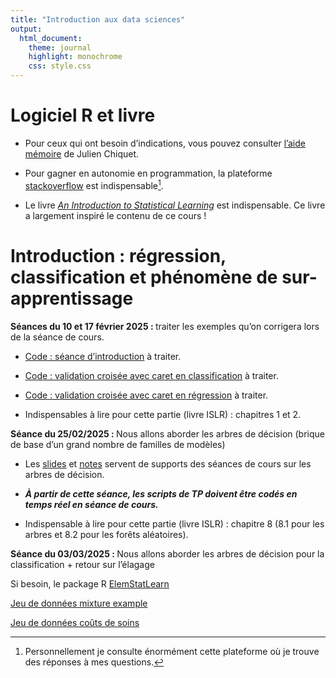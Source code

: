 ```yaml
---
title: "Introduction aux data sciences"
output:
  html_document:
    theme: journal
    highlight: monochrome
    css: style.css
---
```


# Logiciel R et livre


<!-- - Pour une prise en main du logiciel R, je vous conseille vivement de travailler l'ensemble des exemples et exercices traités dans le [support](http://masedki.github.io/enseignements/pdfs/Introduction_to_R.pdf), initialement rédigé par Jean-Michel Marin et mis à jour par les deux autres auteurs. -->

- Pour ceux qui ont besoin d'indications, vous pouvez consulter [l'aide mémoire](http://masedki.github.io/enseignements/pdfs/RCarte_Commandes-R.pdf) de Julien Chiquet.

- Pour gagner en autonomie en programmation, la plateforme [stackoverflow](https://stackoverflow.com/) est indispensable^[Personnellement je consulte énormément cette plateforme où je trouve des réponses à mes questions.].

<!-- - [Support de cours](http://masedki.github.io/enseignements/pdfs/notes.pdf) (évolutif) à lire. Ce support couvre -->

<!--     - Introduction aux deux problèmes d'apprentissage : classification et régression -->

<!--     - Phénomène de sur-apprentissage -->

<!--     - Régression linéaire et régularisation -->

<!--     - Régression logistique et régularisation -->




- Le livre [*An Introduction to Statistical Learning*](http://masedki.github.io/enseignements/pdfs/ISLR.pdf) est indispensable. Ce livre a largement inspiré le contenu de ce cours !

# Introduction : régression, classification et phénomène de sur-apprentissage


**Séances du 10 et 17 février 2025 : ** traiter les exemples qu'on corrigera lors de la séance de cours. 

- [Code : séance d'introduction](http://masedki.github.io/enseignements/rcode/m1/code_intro.R) à traiter.

- [Code : validation croisée avec caret en classification](http://masedki.github.io/enseignements/rcode/m1/validation_croisee_knn_classif.R) à traiter.

- [Code : validation croisée avec caret en régression](http://masedki.github.io/enseignements/rcode/m1/validation_croisee_knn_reg.R) à traiter.

- Indispensables à lire pour cette partie (livre ISLR) : chapitres 1 et 2. 



**Séance du 25/02/2025 : ** Nous allons aborder les arbres de décision (brique de base d'un grand nombre de familles de modèles)

- Les [slides](http://masedki.github.io/enseignements/pdfs/m1sp/arbres.pdf)  et [notes](http://masedki.github.io/enseignements/pdfs/m1sp/trees.pdf) servent de supports des séances de cours sur les arbres de décision.

- ***À partir de cette séance, les scripts de TP doivent être codés en temps réel en séance de cours.***

- Indispensable à lire pour cette partie (livre ISLR) : chapitre 8 (8.1 pour les arbres et 8.2 pour les forêts aléatoires).



**Séance du 03/03/2025 : ** Nous allons aborder les arbres de décision pour la classification + retour sur l'élagage

<!-- - [Code : arbres de décision et élagage pour la régression](http://masedki.github.io/enseignements/rcode/m1/cart_reg.R) à traiter. -->


<!-- **Séance du 06/05/2024 : ** Nous allons l'idée d'agrégation séquentielle d'arbre (boosting) -->

<!-- - Les [slides](http://masedki.github.io/enseignements/pdfs/m1sp/boosting_M1.pdf) -->

<!-- **Séance du lundi 06/03/2023:** Validation croisée sous R et introduction aux arbres de décision. [Slides de cours](http://masedki.github.io/enseignements/pdfs/arbres.pdf). -->

<!-- - Indispensables à lire (livre ISLR) : chapitre 5 (partie 1) pour la validation croisée et chapitre 8 (partie 1) pour une introduction aux arbres de décision.  Le chapitre 8 (Parties 8.2.1 et 8.2.2) pour le principe des forêts aléatoires.  -->
<!-- - [Arbre de décision pour la régression + RF](http://masedki.github.io/enseignements/rcode/reg_trees.R): Code pour la régression par arbre de décision avant et après élagage  + Random Forest. -->

<!-- - [Arbre de décision pour la classification + RF](http://masedki.github.io/enseignements/rcode/classif_trees.R): Code pour la classification par arbre de décision avant et après élagage  + Random Forest. -->


<!-- - [examen corrigé session 2 (2022)](http://masedki.github.io/enseignements/pdfs/m1sp/cs2_22.pdf). -->


<!-- # Régression : moindres carrés pour l'estimation des paramètres et choix de modèles -->

<!-- - **Séance du vendredi 14/02/2020:** lire la partie régression des [notes](http://masedki.github.io/enseignements/pdfs/notes.pdf) et traiter la partie 4.2 qu'on corrigera en cours. Attention la partie régression de ces notes ne peut constituer un cours abouti de modèle linéaire. [Code R](http://masedki.github.io/enseignements/rcode/code_reg_ridge_lasso_enet.R) : détails des exemples traités. -->

<!-- Lecture conseillée : Les parties 3.1 et 3.2 du [livre](http://masedki.github.io/enseignements/pdfs/ISLR.pdf)   *An Introduction to Statistical Learning* sont indispensables pour l'assimilation des fondements des modèles linéaires et en particulier la partie inférence statistique.^[Pour l'inférence statistique, penser aux tests et intervalles de confiance pour les paramètres de régression.] -->

<!-- # Méthodes de régularisation : ridge, lasso et elasticnet -->

<!-- - **Séance du vendredi 14/02/2020:** lire les parties régularisation ridge, lasso et -->
<!-- elasticnet. Traiter les exemples autour du jeu de données du cancer de la prostate. [Code R](http://masedki.github.io/enseignements/rcode/code_reg_ridge_lasso_enet.R): ridge, lasso et elasticnet sur le jeu de données Prostate. -->

<!-- Lecture fortement conseillée : chapitre 6. du livre *An Introduction to Statistical Learning*. -->

<!-- - **Séance du vendredi 21/02/2020: (si le temps le permet)**   Méthodes de régularisation en régression logistique.  Traiter l'exemple  *Sélection de variables en régression logistique : jeu de données Breast Cancer* page 33. -->

<!-- [Code R 1](http://masedki.github.io/enseignements/rcode/code_logit_enet.R): Code pour la régression logistique et régression logistique avec régularisation elasticnet. -->



<!-- [Code R 2](http://masedki.github.io/enseignements/rcode/classif_image_logit_enet.R): Code pour la régression logistique avec régularisation elasticnet pour la classifiction d'images. (attention le code est très lent donc je vais déposer les résultats rapidement après calcul sur un serveur).  -->


<!-- # Arbres de décision : régression -->
<!-- - **Séance du vendredi 19/02/2021:**  Arbres de décision unique : supports de cours disponibles [ici](http://masedki.github.io/enseignements/pdfs/arbres_agregation_m1.pdf). -->


<!-- [Code R](http://masedki.github.io/enseignements/rcode/rpart_insurance.R): Code pour la régression par arbre de décision avant et après élagage et comparaison avec le régression avec régularisation elasticnet. Attention : présence de données catégorielles donc traitement particulier pour l'elasticnet (voir lignes 40 et 41 du code). -->

<!-- Lecture conseillée : Lecture de la partie 8.1 et Lab de la partie 8.3.1 du livre *An Introduction to Statistical Learning*. -->


<!-- # Arbres de décision : classification -->

<!-- **Séance du mercredi 26/02/2021:** classification par arbre de décision. -->

<!-- [Code R](http://masedki.github.io/enseignements/rcode/rpart_pima.R): Code pour la classification par arbre de décision avant et après élagage et comparaison avec le régression logistique avec régularisation elasticnet. -->

<!-- Lecture conseillée : Lecture de la partie 8.1 et  Lab de la partie 8.3.2 du livre *An Introduction to Statistical Learning*. -->




<!-- # Méthodes de régularisation : ridge, lasso et elasticnet -->

<!-- **Séance du vendredi 05/03/2021:** lire les parties régularisation ridge, lasso et -->
<!-- elasticnet. Traiter les exemples autour du jeu de données du cancer de la prostate. [Code R](http://masedki.github.io/enseignements/rcode/code_reg_ridge_lasso_enet.R): ridge, lasso et elasticnet sur le jeu de données Prostate.  -->


<!-- **Séance du vendredi 12/03/2021:**   Méthodes de régularisation en régression logistique.  Traiter l'exemple  *Sélection de variables en régression logistique : jeu de données Breast Cancer* page 33. -->

<!-- [Code R](http://masedki.github.io/enseignements/rcode/code_logit_enet.R): Code pour la régression logistique et régression logistique avec régularisation elasticnet. -->


<!-- # [Examen de seconde session à rendre avant le 07/09/2020](http://masedki.github.io/enseignements/cc2.html)  -->

<!-- # Projet  : Utilisation de la librairie caret (sixième partie des notes)   -->

<!-- À rendre au plus tard le dimanche 2 juin à 23h par mail avec un fichier .R ou .rmd contenant le code et les réponses en commentaire. Mettre les affichages de vos résultats en commentaire -->
<!-- dans votre script. Les affichages des résultats me permettront de comprendre les conclusions et les réponses. -->
<!-- [corrigé](http://masedki.github.io/enseignements/cc_correction.html) -->


<!-- [Examen](http://masedki.github.io/enseignements/pdfs/s1_2021.pdf) du 08 juin 2021 -->


<!-- # [Projet pour la seconde session](http://masedki.github.io/enseignements/pdfs/cc2.pdf) à rendre au plus tard le 03/09/2019 à 23h.  -->


Si besoin, le package R [ElemStatLearn](http://masedki.github.io/enseignements/rcode/ElemStatLearn_2015.6.26.2.tar.gz)




[Jeu de données mixture example](https://masedki.github.io/enseignements/datasets/mixture_example.rda)
<!-- [Jeu de données mnist aplati !](http://masedki.github.io/enseignements/datasets/mnist_flatten.rda) -->

[Jeu de données coûts de soins](http://masedki.github.io/enseignements/datasets/insurance.rda)

<!-- [Jeu de données crédit](http://masedki.github.io/enseignements/datasets/credit.rda) -->

<!-- [Jeu de données spams](http://masedki.github.io/enseignements/datasets/dataspam.rda) -->

<!-- [Projet pour le parcours MSP/ES](http://masedki.github.io/enseignements/pdfs/mspes.pdf) -->